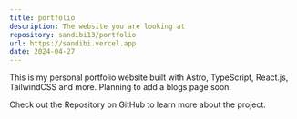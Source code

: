 ```yaml
---
title: portfolio
description: The website you are looking at
repository: sandibi13/portfolio
url: https://sandibi.vercel.app
date: 2024-04-27
---
```


This is my personal portfolio website built with Astro, TypeScript, React.js, TailwindCSS and more. Planning to add a blogs page soon.

Check out the Repository on GitHub to learn more about the project.
